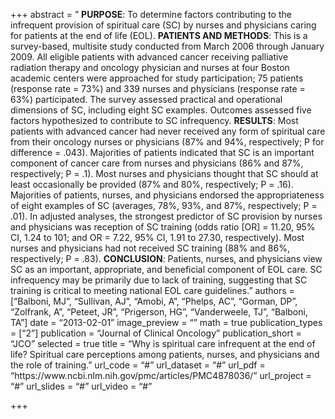 +++
abstract = "
**PURPOSE**:
To determine factors contributing to the infrequent provision of spiritual care (SC) by nurses and physicians caring for patients at the end of life (EOL).
**PATIENTS AND METHODS**:
This is a survey-based, multisite study conducted from March 2006 through January 2009. All eligible patients with advanced cancer receiving palliative radiation therapy and oncology physician and nurses at four Boston academic centers were approached for study participation; 75 patients (response rate = 73%) and 339 nurses and physicians (response rate = 63%) participated. The survey assessed practical and operational dimensions of SC, including eight SC examples. Outcomes assessed five factors hypothesized to contribute to SC infrequency.
**RESULTS**:
Most patients with advanced cancer had never received any form of spiritual care from their oncology nurses or physicians (87% and 94%, respectively; P for difference = .043). Majorities of patients indicated that SC is an important component of cancer care from nurses and physicians (86% and 87%, respectively; P = .1). Most nurses and physicians thought that SC should at least occasionally be provided (87% and 80%, respectively; P = .16). Majorities of patients, nurses, and physicians endorsed the appropriateness of eight examples of SC (averages, 78%, 93%, and 87%, respectively; P = .01). In adjusted analyses, the strongest predictor of SC provision by nurses and physicians was reception of SC training (odds ratio [OR] = 11.20, 95% CI, 1.24 to 101; and OR = 7.22, 95% CI, 1.91 to 27.30, respectively). Most nurses and physicians had not received SC training (88% and 86%, respectively; P = .83).
**CONCLUSION**:
Patients, nurses, and physicians view SC as an important, appropriate, and beneficial component of EOL care. SC infrequency may be primarily due to lack of training, suggesting that SC training is critical to meeting national EOL care guidelines."
authors = ["Balboni, MJ", "Sullivan, AJ", "Amobi, A", "Phelps, AC", "Gorman, DP", "Zolfrank, A", "Peteet, JR", "Prigerson, HG", "Vanderweele, TJ", "Balboni, TA"]
date = "2013-02-01"
image_preview = ""
math = true
publication_types = ["2"]
publication = "Journal of Clinical Oncology"
publication_short = "JCO"
selected = true
title = "Why is spiritual care infrequent at the end of life? Spiritual care perceptions among patients, nurses, and physicians and the role of training."
url_code = "#"
url_dataset = "#"
url_pdf = "https://www.ncbi.nlm.nih.gov/pmc/articles/PMC4878036/"
url_project = "#"
url_slides = "#"
url_video = "#"


+++
